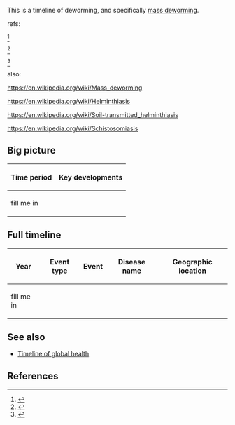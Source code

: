 This is a timeline of deworming, and specifically [[mass deworming]].

refs:

<ref name="curezone">{{cite web |url=http://www.curezone.org/forums/am.asp?i=1565604 |title=History of Deworming Humans |accessdate=April 16, 2016}}</ref>

<ref name="sandbach">{{cite web |url=http://www.ncbi.nlm.nih.gov/pmc/articles/PMC1081781/pdf/medhist00110-0029.pdf |title=The History of Schistosomiasis Research and Policy for Its Control |accessdate=April 16, 2016 |date=July 1976 |last=Sandbach |first=F. R.}}</ref>

<ref name="bundy">{{cite web |url=http://www.londonntd.org/sites/www.londonntd.org/files/content/Worms,%20Wisdom%20and%20Wealth.pdf |title=Worms, wisdom, and wealth: why deworming can make economic sense |accessdate=April 16, 2016 |date=2013 |authors=Donald A.P. Bundy, Judd L. Walson, and Kristie L. Watkins}}</ref>

also:

https://en.wikipedia.org/wiki/Mass_deworming

https://en.wikipedia.org/wiki/Helminthiasis

https://en.wikipedia.org/wiki/Soil-transmitted_helminthiasis

https://en.wikipedia.org/wiki/Schistosomiasis

==Big picture==

{| class="sortable wikitable"
! Time period !! Key developments
|-
| fill me in
|}

==Full timeline==

{| class="sortable wikitable"
! Year !! Event type !! Event !! Disease name !! Geographic location
|-
| fill me in
|}

==See also==

*[[Timeline of global health]]

==References==

{{reflist|30em}}

